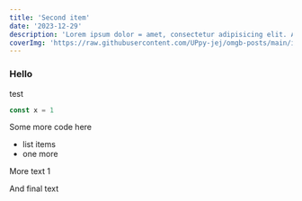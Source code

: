 ```yaml
---
title: 'Second item'
date: '2023-12-29'
description: 'Lorem ipsum dolor = amet, consectetur adipisicing elit. Ab beatae dicidunt ipsam, magnam modi molestiae nemo neque nostrum nulla dsfsdfsf officia porro  quo, ratione vitae voluptate'
coverImg: 'https://raw.githubusercontent.com/UPpy-jej/omgb-posts/main/images/paintings-1.png'
---
```


### Hello
test
```ts
const x = 1
```

Some more code here
- list items
- one more

More text 1

<CustomImage src="https://raw.githubusercontent.com/UPpy-jej/omgb-posts/main/images/liberty1.png" alt="Liberty Statue" />

And final text
